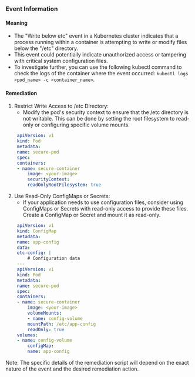 
### Event Information

#### Meaning

- The "Write below etc" event in a Kubernetes cluster indicates that a process running within a container is attempting to write or modify files below the "/etc" directory.
- This event could potentially indicate unauthorized access or tampering with critical system configuration files.
- To investigate further, you can use the following kubectl command to check the logs of the container where the event occurred: `kubectl logs <pod_name> -c <container_name>`.

#### Remediation

1. Restrict Write Access to /etc Directory:
   - Modify the pod's security context to ensure that the /etc directory is not writable. This can be done by setting the root filesystem to read-only or configuring specific volume mounts.
   ```yaml
    apiVersion: v1
    kind: Pod
    metadata:
    name: secure-pod
    spec:
    containers:
    - name: secure-container
        image: <your-image>
        securityContext:
        readOnlyRootFilesystem: true
    ```
2. Use Read-Only ConfigMaps or Secrets:
   - If your application needs to use configuration files, consider using ConfigMaps or Secrets with read-only access to provide these files. Create a ConfigMap or Secret and mount it as read-only.
   ```yaml
    apiVersion: v1
    kind: ConfigMap
    metadata:
    name: app-config
    data:
    etc-config: |
        # Configuration data
    ---
    apiVersion: v1
    kind: Pod
    metadata:
    name: secure-pod
    spec:
    containers:
    - name: secure-container
        image: <your-image>
        volumeMounts:
        - name: config-volume
        mountPath: /etc/app-config
        readOnly: true
    volumes:
    - name: config-volume
        configMap:
        name: app-config
    ```

Note: The specific details of the remediation script will depend on the exact nature of the event and the desired remediation action.

 